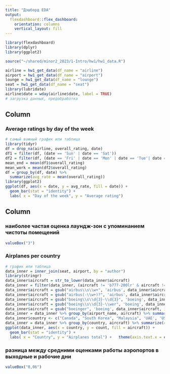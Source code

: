```yaml
---
title: "Дэшборд EDA"
output: 
  flexdashboard::flex_dashboard:
    orientation: columns
    vertical_layout: fill
---
```


```r
library(flexdashboard)
library(dplyr)
library(ggplot2)

source("~/shared/minor2_2023/1-Intro/hw1/hw1_data.R")

airline = hw1_get_data(df_name = "airline")
airport = hw1_get_data(df_name = "airport")
lounge = hw1_get_data(df_name = "lounge")
seat = hw1_get_data(df_name = "seat")
library(lubridate)
airline$date = wday(airline$date, label = TRUE)
# загрузка данных, предобработка 

```

Column {data-width=550}
-----------------------------------------------------------------------

### Average ratings by day of the week

```r
# самый важный график или таблица
library(tidyr)
df = drop_na(airline, overall_rating, date)
df1 = filter(df, (date == 'Sun' | date == 'Sat'))
df2 = filter(df, (date == 'Fri' | date == 'Mon' | date == 'Tue'| date == 'Wed'| date == 'Thu'))
mean_end = mean(df1$overall_rating)
mean_work = mean(df2$overall_rating)
df = group_by(df, date) %>%
  summarize(avg_rate = mean(overall_rating))
library(ggplot2)
ggplot(df, aes(x = date, y = avg_rate, fill = date)) +
  geom_bar(stat = "identity") +
  labs( x = "Day of the week", y = "Average rating")
```

Column {data-width=450}
-----------------------------------------------------------------------

### наиболее частая оценка лаундж-зон с упоминанием чистоты помещений

```r
valueBox("3")
```

### Airplanes per country

```r
# график или таблица
data_inner = inner_join(seat, airport, by = "author")
library(stringr)
data_inner$aircraft = str_to_lower(data_inner$aircraft)
data_inner = filter(data_inner, (aircraft != 'b777-200lr' & aircraft != 'b747-400' & aircraft != 'a380' ))
data_inner$aircraft = gsub("airbus\\s\\w+", 'airbus', data_inner$aircraft)
data_inner$aircraft = gsub("airbus(-\\w+)?", 'airbus', data_inner$aircraft)
data_inner$aircraft = gsub("boeing\\s\\d{3}-\\d{3}", 'boeing', data_inner$aircraft)
data_inner$aircraft = gsub("boeing\\s\\d{3}-\\wer", 'boeing', data_inner$aircraft, ignore.case = TRUE)
data_inner$aircraft = gsub("boeinger", 'boeing', data_inner$aircraft, ignore.case = TRUE)
data_inner = data_inner %>% group_by(airport_name, aircraft) %>% summarize(count = n()) %>% arrange(desc(count))
data_inner$country <- c("Canada", "South Korea", "Malaysia", 'UAE', 'USA', 'Bahrain', 'Brunei', 'China', 'UK', 'Burundi', 'Bangladesh', 'UAE', 'Ireland', 'China', 'Saudi Arabia', 'Ukraine', 'Ukraine', 'India', 'UK', 'USA', 'Jamaica', 'USA', 'France', 'Congo', 'Canada', 'Austria')
data_inner = data_inner %>% group_by(country, aircraft) %>% summarize(count = n()) %>% arrange(desc(count))
ggplot(data_inner, aes(x = country, y = count, fill = aircraft)) +
  geom_bar(stat = "identity") +
  labs( x = "Country", y = "Airplanes total") +   theme(axis.text.x = element_text(angle = 45, hjust = 1)) + scale_fill_discrete(name = "Aircraft type")
```

### разница между средними оценками работы аэропортов в выходные и рабочие дни

```r
valueBox("0,06")
```
